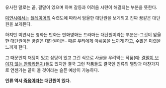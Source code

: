 유사한 말로는 끝, 결말이 있으며 하며 갈등과 어려움 시련이 해결되는 부분을 뜻한다. 

[[미연시]]에서는 [[플레이어]]의 숙련도에 따라서 암울한 대단원을 보게되고 진짜 꿈같은 대단원을 보게된다. 

하지만 미연시든 영화든 만화든 만화영화든 드라마든 대단원이라는 부분은-그것이 암울한 대단원이든 꿈같은 대단원이든- 때론 우리에게 아쉬움을 느끼게 하고, 수많은 미련을 느끼게 한다. 

그 때문인지 재탕이 있고 삼탕이 있고 그런 식으로 사골을 우려먹는 작품(예: [[결말이 보이지 않는 만화]]라든지)들도 있지만 결국 그런 작품들도 결국엔 인류의 멸망과 마찬가지로 언젠가는 끝이 올 것이라는 슬픈 예상이 가능하다. 

'''인류 역시 [[죽음]]이라는 대단원이 있다.'''
